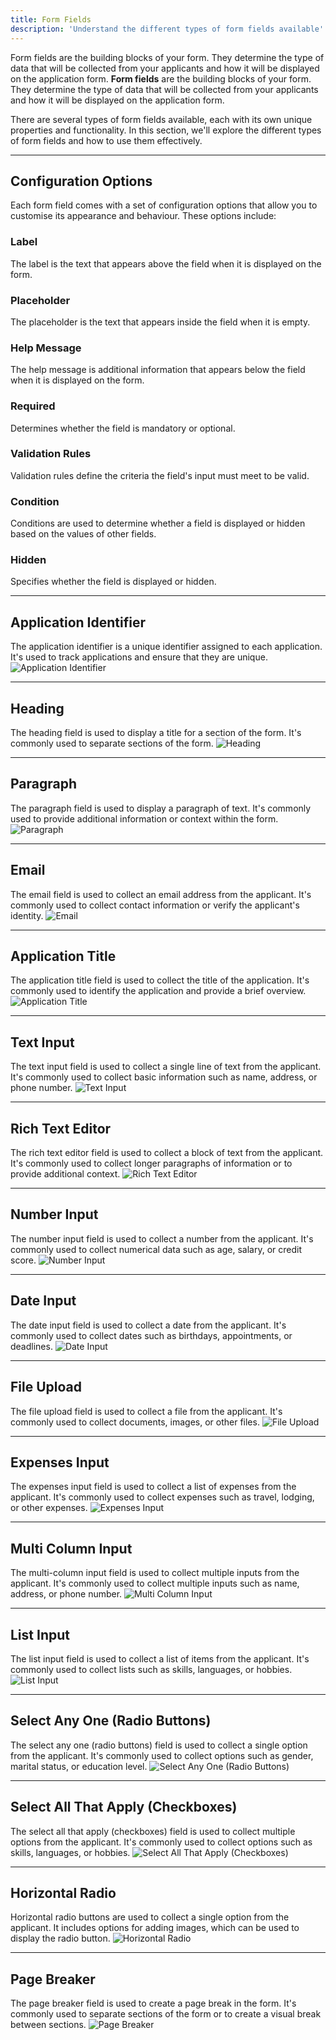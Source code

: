 ```yaml
---
title: Form Fields
description: 'Understand the different types of form fields available'
---
```




Form fields are the building blocks of your form. They determine the type of data that will be collected from your applicants and how it will be displayed on the application form.
**Form fields** are the building blocks of your form. They determine the type of data that will be collected from your applicants and how it will be displayed on the application form.

There are several types of form fields available, each with its own unique properties and functionality. In this section, we'll explore the different types of form fields and how to use them effectively.

---

## **Configuration Options**

<Card title="Configuration Options">
Each form field comes with a set of configuration options that allow you to customise its appearance and behaviour. These options include:

### **Label**
The label is the text that appears above the field when it is displayed on the form.

### **Placeholder**
The placeholder is the text that appears inside the field when it is empty.

### **Help Message**
The help message is additional information that appears below the field when it is displayed on the form.

### **Required**
Determines whether the field is mandatory or optional.

### **Validation Rules**
Validation rules define the criteria the field's input must meet to be valid.

### **Condition**
Conditions are used to determine whether a field is displayed or hidden based on the values of other fields.

### **Hidden**
Specifies whether the field is displayed or hidden.
</Card>

---

## **Application Identifier**
The application identifier is a unique identifier assigned to each application. It's used to track applications and ensure that they are unique.
![Application Identifier](/images/guides/form-builder/application-identifier.png)
<hr />

## **Heading**
The heading field is used to display a title for a section of the form. It's commonly used to separate sections of the form.
![Heading](/images/guides/form-builder/heading.png)
<hr />

## **Paragraph**
The paragraph field is used to display a paragraph of text. It's commonly used to provide additional information or context within the form.
![Paragraph](/images/guides/form-builder/paragraph.png)
<hr />

## **Email**
The email field is used to collect an email address from the applicant. It's commonly used to collect contact information or verify the applicant's identity.
![Email](/images/guides/form-builder/email.png)
<hr />

## **Application Title**
The application title field is used to collect the title of the application. It's commonly used to identify the application and provide a brief overview.
![Application Title](/images/guides/form-builder/application-title.png)
<hr />

## **Text Input**
The text input field is used to collect a single line of text from the applicant. It's commonly used to collect basic information such as name, address, or phone number.
![Text Input](/images/guides/form-builder/text-input.png)
<hr />

## **Rich Text Editor**
The rich text editor field is used to collect a block of text from the applicant. It's commonly used to collect longer paragraphs of information or to provide additional context.
![Rich Text Editor](/images/guides/form-builder/rich-text-editor.png)
<hr />

## **Number Input**
The number input field is used to collect a number from the applicant. It's commonly used to collect numerical data such as age, salary, or credit score.
![Number Input](/images/guides/form-builder/number-input.png)
<hr />

## **Date Input**
The date input field is used to collect a date from the applicant. It's commonly used to collect dates such as birthdays, appointments, or deadlines.
![Date Input](/images/guides/form-builder/date-input.png)
<hr />

## **File Upload**
The file upload field is used to collect a file from the applicant. It's commonly used to collect documents, images, or other files.
![File Upload](/images/guides/form-builder/file-upload.png)
<hr />

## **Expenses Input**
The expenses input field is used to collect a list of expenses from the applicant. It's commonly used to collect expenses such as travel, lodging, or other expenses.
![Expenses Input](/images/guides/form-builder/expenses-input.png)
<hr />

## **Multi Column Input**
The multi-column input field is used to collect multiple inputs from the applicant. It's commonly used to collect multiple inputs such as name, address, or phone number.
![Multi Column Input](/images/guides/form-builder/multi-column-input.png)
<hr />

## **List Input**
The list input field is used to collect a list of items from the applicant. It's commonly used to collect lists such as skills, languages, or hobbies.
![List Input](/images/guides/form-builder/list-input.png)
<hr />

## **Select Any One (Radio Buttons)**
The select any one (radio buttons) field is used to collect a single option from the applicant. It's commonly used to collect options such as gender, marital status, or education level.
![Select Any One (Radio Buttons)](/images/guides/form-builder/select-any-one.png)
<hr />

## **Select All That Apply (Checkboxes)**
The select all that apply (checkboxes) field is used to collect multiple options from the applicant. It's commonly used to collect options such as skills, languages, or hobbies.
![Select All That Apply (Checkboxes)](/images/guides/form-builder/multiple-select.png)
<hr />

## **Horizontal Radio**
Horizontal radio buttons are used to collect a single option from the applicant. It includes options for adding images, which can be used to display the radio button.
![Horizontal Radio](/images/guides/form-builder/horizontal-radio.png)
<hr />

## **Page Breaker**
The page breaker field is used to create a page break in the form. It's commonly used to separate sections of the form or to create a visual break between sections.
![Page Breaker](/images/guides/form-builder/page-breaker.png)
